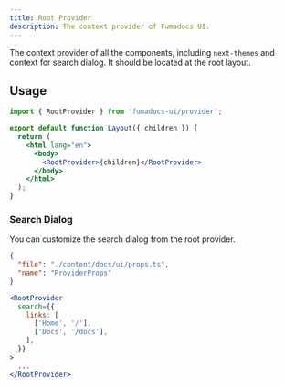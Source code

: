 ```yaml
---
title: Root Provider
description: The context provider of Fumadocs UI.
---
```


The context provider of all the components, including `next-themes` and context
for search dialog. It should be located at the root layout.

## Usage

```jsx
import { RootProvider } from 'fumadocs-ui/provider';

export default function Layout({ children }) {
  return (
    <html lang="en">
      <body>
        <RootProvider>{children}</RootProvider>
      </body>
    </html>
  );
}
```

### Search Dialog

You can customize the search dialog from the root provider.

```json doc-gen:typescript
{
  "file": "./content/docs/ui/props.ts",
  "name": "ProviderProps"
}
```

```jsx
<RootProvider
  search={{
    links: [
      ['Home', '/'],
      ['Docs', '/docs'],
    ],
  }}
>
  ...
</RootProvider>
```
